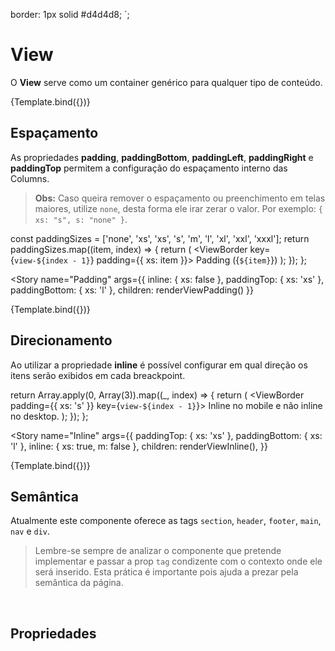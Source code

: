 
<Meta title="Design System/Atoms/View" component={View} />


  border: 1px solid #d4d4d8;
`;

# View

O **View** serve como um container genérico para qualquer tipo de conteúdo.

<Canvas>
  <Story name="Default" args={{ inline: { xs: true }, tag: 'div', children: 'Exemplo de componente View' }}>
    {Template.bind({})}
  </Story>
</Canvas>

## Espaçamento

As propriedades **padding**, **paddingBottom**, **paddingLeft**, **paddingRight** e **paddingTop** permitem a configuração do espaçamento interno das Columns.

> **Obs:** Caso queira remover o espaçamento ou preenchimento em telas maiores, utilize `none`, desta forma ele irar zerar o valor. Por exemplo: `{ xs: "s", s: "none" }`.

  const paddingSizes = ['none', 'xs', 'xs', 's', 'm', 'l', 'xl', 'xxl', 'xxxl'];
  return paddingSizes.map((item, index) => {
    return (
      <ViewBorder key={`view-${index - 1}`} padding={{ xs: item }}>
        <Text as="b">Padding ({`${item}`})</Text>
      </ViewBorder>
    );
  });
};

<Story
  name="Padding"
  args={{ inline: { xs: false }, paddingTop: { xs: 'xs' }, paddingBottom: { xs: 'l' }, children: renderViewPadding() }}
>
  {Template.bind({})}
</Story>

## Direcionamento

Ao utilizar a propriedade **inline** é possível configurar em qual direção os itens serão exibidos em cada breackpoint.

  return Array.apply(0, Array(3)).map((_, index) => {
    return (
      <ViewBorder padding={{ xs: 's' }} key={`view-${index - 1}`}>
        <Text as="b">Inline no mobile e não inline no desktop.</Text>
      </ViewBorder>
    );
  });
};

<Story
  name="Inline"
  args={{
    paddingTop: { xs: 'xs' },
    paddingBottom: { xs: 'l' },
    inline: { xs: true, m: false },
    children: renderViewInline(),
  }}
>
  {Template.bind({})}
</Story>

## Semântica

Atualmente este componente oferece as tags `section`, `header`, `footer`, `main`, `nav` e `div`.

> Lembre-se sempre de analizar o componente que pretende implementar e passar a prop `tag` condizente com o contexto onde ele será inserido. Esta prática é importante pois ajuda a prezar pela semântica da página.

<br />

## Propriedades

<ArgsTable story="Default" />
